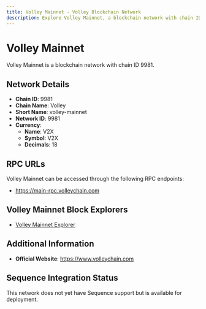 ```yaml
--- 
title: Volley Mainnet - Volley Blockchain Network
description: Explore Volley Mainnet, a blockchain network with chain ID 9981. Learn about its native currency, V2X, and how to interact with the network.
---
```


# Volley Mainnet

Volley Mainnet is a blockchain network with chain ID 9981.

## Network Details

- **Chain ID**: 9981
- **Chain Name**: Volley
- **Short Name**: volley-mainnet
- **Network ID**: 9981
- **Currency**: 
  - **Name**: V2X
  - **Symbol**: V2X
  - **Decimals**: 18

## RPC URLs

Volley Mainnet can be accessed through the following RPC endpoints:

- https://main-rpc.volleychain.com

## Volley Mainnet Block Explorers

- [Volley Mainnet Explorer](https://volleyscan.io)

## Additional Information

- **Official Website**: https://www.volleychain.com

## Sequence Integration Status

This network does not yet have Sequence support but is available for deployment.
